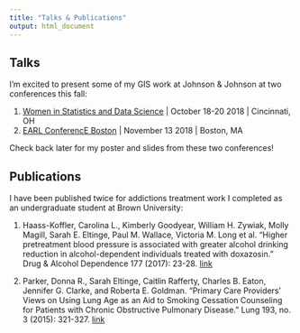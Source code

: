 ```yaml
---
title: "Talks & Publications"
output: html_document
---
```


## Talks

I'm excited to present some of my GIS work at Johnson & Johnson at two conferences this fall:

1. [Women in Statistics and Data Science](http://ww2.amstat.org/meetings/wsds/2018/onlineprogram/AbstractDetails.cfm?AbstractID=304956) | October 18-20 2018 | Cincinnati, OH 
2. [EARL ConferencE Boston](https://earlconf.com/2018/boston/) | November 13 2018 | Boston, MA

Check back later for my poster and slides from these two conferences!

## Publications

I have been published twice for addictions treatment work I completed as an undergraduate student at Brown University:

1. Haass-Koffler, Carolina L., Kimberly Goodyear, William H. Zywiak, Molly Magill, Sarah E. Eltinge, Paul M. Wallace, Victoria M. Long et al. "Higher pretreatment blood pressure is associated with greater alcohol drinking reduction in alcohol-dependent individuals treated with doxazosin." Drug & Alcohol Dependence 177 (2017): 23-28. [link](https://www.drugandalcoholdependence.com/article/S0376-8716(17)30200-4/fulltext)

2. Parker, Donna R., Sarah Eltinge, Caitlin Rafferty, Charles B. Eaton, Jennifer G. Clarke, and Roberta E. Goldman. "Primary Care Providers’ Views on Using Lung Age as an Aid to Smoking Cessation Counseling for Patients with Chronic Obstructive Pulmonary Disease." Lung 193, no. 3 (2015): 321-327. [link](https://link.springer.com/article/10.1007/s00408-015-9708-8)